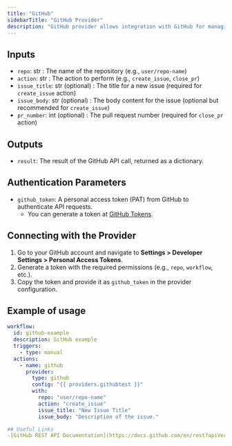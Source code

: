 ```yaml
---
title: "GitHub"
sidebarTitle: "GitHub Provider"
description: "GitHub provider allows integration with GitHub for managing repositories, issues, pull requests, and more."
---
```


## Inputs

- `repo`: str : The name of the repository (e.g., `user/repo-name`)
- `action`: str : The action to perform (e.g., `create_issue`, `close_pr`)
- `issue_title`: str (optional) : The title for a new issue (required for `create_issue` action)
- `issue_body`: str (optional) : The body content for the issue (optional but recommended for `create_issue`)
- `pr_number`: int (optional) : The pull request number (required for `close_pr` action)

## Outputs

- `result`: The result of the GitHub API call, returned as a dictionary.

## Authentication Parameters

- `github_token`: A personal access token (PAT) from GitHub to authenticate API requests.
  - You can generate a token at [GitHub Tokens](https://github.com/settings/tokens).

## Connecting with the Provider

1. Go to your GitHub account and navigate to **Settings > Developer Settings > Personal Access Tokens**.
2. Generate a token with the required permissions (e.g., `repo`, `workflow`, etc.).
3. Copy the token and provide it as `github_token` in the provider configuration.

## Example of usage

```yaml
workflow:
  id: github-example
  description: GitHub example
  triggers:
    - type: manual
  actions:
    - name: github
      provider:
        type: github
        config: "{{ providers.githubtest }}"
        with:
          repo: "user/repo-name"
          action: "create_issue"
          issue_title: "New Issue Title"
          issue_body: "Description of the issue."

## Useful Links
-[GitHub REST API Documentation](https://docs.github.com/en/rest?apiVersion=2022-11-28)
